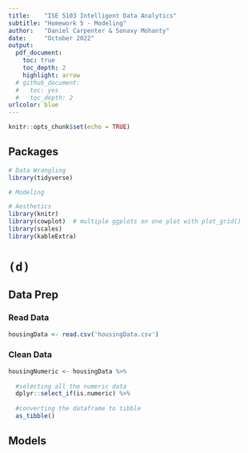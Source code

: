 ```yaml
---
title:    "ISE 5103 Intelligent Data Analytics"
subtitle: "Homework 5 - Modeling"
author:   "Daniel Carpenter & Sonaxy Mohanty"
date:     "October 2022"
output: 
  pdf_document:
    toc: true
    toc_depth: 2
    highlight: arrow
  # github_document:
  #   toc: yes
  #   toc_depth: 2
urlcolor: blue
---
```


```r
knitr::opts_chunk$set(echo = TRUE)
```

\newpage

## Packages

```r
# Data Wrangling
library(tidyverse)

# Modeling

# Aesthetics
library(knitr)
library(cowplot)  # multiple ggplots on one plot with plot_grid()
library(scales)
library(kableExtra)
```

# `(d)`

## Data Prep

### Read Data
```r
housingData <- read.csv('housingData.csv')
```

### Clean Data
```r
housingNumeric <- housingData %>%
  
  #selecting all the numeric data
  dplyr::select_if(is.numeric) %>%
  
  #converting the dataframe to tibble
  as_tibble()
```


\newpage

## Models
